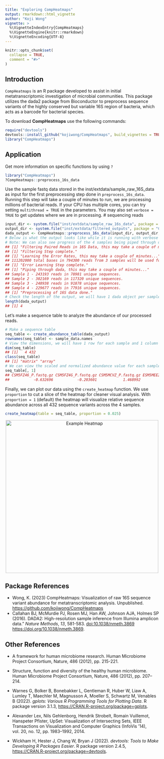 ```yaml
---
title: "Exploring CompHeatmaps"
output: rmarkdown::html_vignette
author: "Koji Wong"
vignette: >
  %\VignetteIndexEntry{CompHeatmaps}
  %\VignetteEngine{knitr::rmarkdown}
  %\VignetteEncoding{UTF-8}
---
```


```r
knitr::opts_chunk$set(
  collapse = TRUE,
  comment = "#>"
)
```

## Introduction
`CompHeatmaps` is an R package developed to assist in initial metatranscriptomic investigation of microbial communities. This package utilizes the dada2 package from Bioconductor to preprocess sequence variants of the highly conserved but variable 16S region of bacteria, which acts as a barcode for bacterial species.

To download **CompHeatmaps** use the following commands:
``` r
require("devtools")
devtools::install_github("kojiwong/CompHeatmaps", build_vignettes = TRUE)
library("CompHeatmaps")
```

## Application
Get more information on specific functions by using `?`
``` r
library("CompHeatmaps")
?CompHeatmaps::preprocess_16s_data
```

Use the sample fastq data stored in the inst/extdata/sample_raw_16S_data as input for the first preprocessing step done in `preprocess_16s_data`. Running this step will take a couple of minutes to run, we are processing millions of bacterial reads. If your CPU has multiple cores, you can try setting `multithread = TRUE` in the parameters. You may also set `verbose = TRUE` to get updates where we are in processing.
# sequencing reads
``` r
input_dir <- system.file("inst/extdata/sample_raw_16s_data", package = "CompHeatmaps")
output_dir <- system.file("inst/extdata/filtered_outputs", package = "CompHeatmaps")
dada_output <- CompHeatmaps::preprocess_16s_data(input_dir, output_dir, verbose = TRUE, multithread = TRUE)
# Below is what the output looks like while it is running with verbose set to TRUE. 
# Note: We can also see progress of the 4 samples being piped through dada2's `dada` function.
## [1] "Filtering Paired Reads in 16S Data, this may take a couple of minutes..."
## [1] "Filtering Step complete."
## [1] "Learning the Error Rates, this may take a couple of minutes..."
## 111202000 total bases in 794300 reads from 3 samples will be used for learning the error rates.
## [1] "Error Learning Step complete."
## [1] "Piping through dada, this may take a couple of minutes..."
## Sample 1 - 243193 reads in 78981 unique sequences.
## Sample 2 - 302169 reads in 117320 unique sequences.
## Sample 3 - 248938 reads in 91878 unique sequences.
## Sample 4 - 229677 reads in 77916 unique sequences.
## [1] "Preprocessing of 16S data done."
# Check the length of the output, we will have 1 dada object per sample (fastq file)
length(dada_output)
## [1] 4
```



Let's make a sequence table to analyze the abundance of our processed reads.
``` r
# Make a sequence table
seq_table <- create_abundance_table(dada_output)
rownames(seq_table) <- sample_data.names
# View the dimensions, we will have 1 row for each sample and 1 column for each unique read
dim(seq_table)
## [1]   4 432
class(seq_table)
## [1] "matrix" "array"
# We can view the scaled and normalized abundance value for each sample using matrix indexing. Here is the first column of a specific sequence variant. Positive values indicate higher relative abundance of the queried sequence variant.
seq_table[, 1]
## CSM5FZ46_P.fastq.gz CSM5FZ4G_P.fastq.gz CSM5MCVZ_P.fastq.gz ESM5MEE2_P.fastq.gz 
##           -0.632696           -0.203601            1.468992           -0.632696 
```

Finally, we can plot our data using the `create_heatmap` function. We use `proportion` to cut a slice of the heatmap for cleaner visual analysis. With `proportion = 1` (default) the heatmap will visualize relative sequence abundance across all 432 sequence variants across the 4 samples.
``` r
create_heatmap(table = seq_table, proportion = 0.025)
```
<div style="text-align:center"><img src="Heatmap.png" alt="Example Heatmap" width="500"/> </div>

## Package References
- Wong, K. (2023) CompHeatmaps: Visualization of raw 16S sequence variant abundance for metatranscriptomic analysis. Unpublished. <https://github.com/kojiwong/CompHeatmaps>
- Callahan BJ, McMurdie PJ, Rosen MJ, Han AW, Johnson AJA, Holmes SP
  (2016). DADA2: High-resolution sample inference from Illumina
  amplicon data.” *Nature Methods*, *13*, 581-583.
  <doi:10.1038/nmeth.3869> <https://doi.org/10.1038/nmeth.3869>.


## Other References

- A framework for human microbiome research. Human Microbiome Project
  Consortium, Nature, 486 (2012), pp. 215-221.

- Structure, function and diversity of the healthy human microbiome.
  Human Microbiome Project Consortium, Nature, 486 (2012), pp. 207–214.

- Warnes G, Bolker B, Bonebakker L, Gentleman R, Huber W, Liaw A, Lumley
  T, Maechler M, Magnusson A, Moeller S, Schwartz M, Venables B (2022).
  *gplots: Various R Programming Tools for Plotting Data*. R package
  version 3.1.3, <https://CRAN.R-project.org/package=gplots>.

- Alexander Lex, Nils Gehlenborg, Hendrik Strobelt, Romain Vuillemot,
  Hanspeter Pfister, UpSet: Visualization of Intersecting Sets, IEEE
  Transactions on Visualization and Computer Graphics (InfoVis ’14),
  vol. 20, no. 12, pp. 1983–1992, 2014.

- Wickham H, Hester J, Chang W, Bryan J (2022). *devtools: Tools to Make
  Developing R Packages Easier*. R package version 2.4.5,
  <https://CRAN.R-project.org/package=devtools>.
